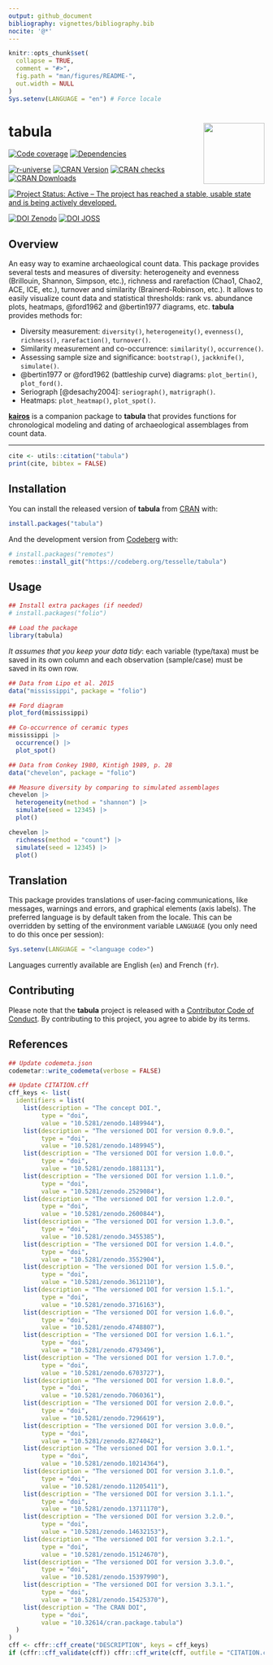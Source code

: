 ```yaml
---
output: github_document
bibliography: vignettes/bibliography.bib
nocite: '@*'
---
```


<!-- README.md is generated from README.Rmd. Please edit that file -->

```r
knitr::opts_chunk$set(
  collapse = TRUE,
  comment = "#>",
  fig.path = "man/figures/README-",
  out.width = NULL
)
Sys.setenv(LANGUAGE = "en") # Force locale
```

# tabula <img width=120px src="man/figures/logo.png" align="right" />

<!-- badges: start -->
[![Code coverage](https://packages.tesselle.org/tabula/coverage/badge.svg)](https://packages.tesselle.org/tabula/coverage/)
[![Dependencies](https://tinyverse.netlify.app/badge/tabula)](https://cran.r-project.org/package=tabula)

[![r-universe](https://tesselle.r-universe.dev/badges/tabula)](https://tesselle.r-universe.dev/tabula){.pkgdown-devel}
[![CRAN Version](https://www.r-pkg.org/badges/version/tabula)](https://cran.r-project.org/package=tabula){.pkgdown-release}
[![CRAN checks](https://badges.cranchecks.info/worst/tabula.svg)](https://cran.r-project.org/web/checks/check_results_tabula.html){.pkgdown-release}
[![CRAN Downloads](https://cranlogs.r-pkg.org/badges/tabula)](https://cran.r-project.org/package=tabula){.pkgdown-release}

[![Project Status: Active – The project has reached a stable, usable state and is being actively developed.](https://www.repostatus.org/badges/latest/active.svg)](https://www.repostatus.org/#active)

[![DOI Zenodo](https://zenodo.org/badge/DOI/10.5281/zenodo.1489944.svg)](https://doi.org/10.5281/zenodo.1489944)
[![DOI JOSS](https://joss.theoj.org/papers/10.21105/joss.01821/status.svg)](https://doi.org/10.21105/joss.01821)
<!-- badges: end -->

## Overview

An easy way to examine archaeological count data. This package provides several tests and measures of diversity: heterogeneity and evenness (Brillouin, Shannon, Simpson, etc.), richness and rarefaction (Chao1, Chao2, ACE, ICE, etc.), turnover and similarity (Brainerd-Robinson, etc.). It allows to easily visualize count data and statistical thresholds: rank vs. abundance plots, heatmaps, @ford1962 and @bertin1977 diagrams, etc. **tabula** provides methods for:

* Diversity measurement: `diversity()`, `heterogeneity()`, `evenness()`, `richness()`, `rarefaction()`, `turnover()`.
* Similarity measurement and co-occurrence: `similarity()`, `occurrence()`.
* Assessing sample size and significance: `bootstrap()`, `jackknife()`, `simulate()`.
* @bertin1977 or @ford1962 (battleship curve) diagrams: `plot_bertin()`, `plot_ford()`.
* Seriograph [@desachy2004]: `seriograph()`, `matrigraph()`.
* Heatmaps: `plot_heatmap()`, `plot_spot()`.

[**kairos**](https://packages.tesselle.org/kairos/) is a companion package to **tabula** that provides functions for chronological modeling and dating of archaeological assemblages from count data.

---

```r
cite <- utils::citation("tabula")
print(cite, bibtex = FALSE)
```

## Installation

You can install the released version of **tabula** from [CRAN](https://CRAN.R-project.org) with:

```r
install.packages("tabula")
```

And the development version from [Codeberg](https://codeberg.org/) with:

```r
# install.packages("remotes")
remotes::install_git("https://codeberg.org/tesselle/tabula")
```

## Usage

```r
## Install extra packages (if needed)
# install.packages("folio")

## Load the package
library(tabula)
```

*It assumes that you keep your data tidy*: each variable (type/taxa) must be saved in its own column and each observation (sample/case) must be saved in its own row.

```r
## Data from Lipo et al. 2015
data("mississippi", package = "folio")

## Ford diagram
plot_ford(mississippi)
```

```r
## Co-occurrence of ceramic types
mississippi |> 
  occurrence() |> 
  plot_spot()
```

```r
## Data from Conkey 1980, Kintigh 1989, p. 28
data("chevelon", package = "folio")

## Measure diversity by comparing to simulated assemblages
chevelon |>
  heterogeneity(method = "shannon") |>
  simulate(seed = 12345) |>
  plot()

chevelon |>
  richness(method = "count") |>
  simulate(seed = 12345) |>
  plot()
```

## Translation

This package provides translations of user-facing communications, like messages, warnings and errors, and graphical elements (axis labels). The preferred language is by default taken from the locale. This can be overridden by setting of the environment variable `LANGUAGE` (you only need to do this once per session):

``` r
Sys.setenv(LANGUAGE = "<language code>")
```

Languages currently available are English (`en`) and French (`fr`).

## Contributing

Please note that the **tabula** project is released with a [Contributor Code of Conduct](https://www.tesselle.org/conduct.html). By contributing to this project, you agree to abide by its terms.

## References

```r
## Update codemeta.json
codemetar::write_codemeta(verbose = FALSE)

## Update CITATION.cff
cff_keys <- list(
  identifiers = list(
    list(description = "The concept DOI.",
         type = "doi",
         value = "10.5281/zenodo.1489944"),
    list(description = "The versioned DOI for version 0.9.0.",
         type = "doi",
         value = "10.5281/zenodo.1489945"),
    list(description = "The versioned DOI for version 1.0.0.",
         type = "doi",
         value = "10.5281/zenodo.1881131"),
    list(description = "The versioned DOI for version 1.1.0.",
         type = "doi",
         value = "10.5281/zenodo.2529084"),
    list(description = "The versioned DOI for version 1.2.0.",
         type = "doi",
         value = "10.5281/zenodo.2600844"),
    list(description = "The versioned DOI for version 1.3.0.",
         type = "doi",
         value = "10.5281/zenodo.3455385"),
    list(description = "The versioned DOI for version 1.4.0.",
         type = "doi",
         value = "10.5281/zenodo.3552904"),
    list(description = "The versioned DOI for version 1.5.0.",
         type = "doi",
         value = "10.5281/zenodo.3612110"),
    list(description = "The versioned DOI for version 1.5.1.",
         type = "doi",
         value = "10.5281/zenodo.3716163"),
    list(description = "The versioned DOI for version 1.6.0.",
         type = "doi",
         value = "10.5281/zenodo.4748807"),
    list(description = "The versioned DOI for version 1.6.1.",
         type = "doi",
         value = "10.5281/zenodo.4793496"),
    list(description = "The versioned DOI for version 1.7.0.",
         type = "doi",
         value = "10.5281/zenodo.6703727"),
    list(description = "The versioned DOI for version 1.8.0.",
         type = "doi",
         value = "10.5281/zenodo.7060361"),
    list(description = "The versioned DOI for version 2.0.0.",
         type = "doi",
         value = "10.5281/zenodo.7296619"),
    list(description = "The versioned DOI for version 3.0.0.",
         type = "doi",
         value = "10.5281/zenodo.8274042"),
    list(description = "The versioned DOI for version 3.0.1.",
         type = "doi",
         value = "10.5281/zenodo.10214364"),
    list(description = "The versioned DOI for version 3.1.0.",
         type = "doi",
         value = "10.5281/zenodo.11205411"),
    list(description = "The versioned DOI for version 3.1.1.",
         type = "doi",
         value = "10.5281/zenodo.13711170"),
    list(description = "The versioned DOI for version 3.2.0.",
         type = "doi",
         value = "10.5281/zenodo.14632153"),
    list(description = "The versioned DOI for version 3.2.1.",
         type = "doi",
         value = "10.5281/zenodo.15124670"),
    list(description = "The versioned DOI for version 3.3.0.",
         type = "doi",
         value = "10.5281/zenodo.15397990"),
    list(description = "The versioned DOI for version 3.3.1.",
         type = "doi",
         value = "10.5281/zenodo.15425370"),
    list(description = "The CRAN DOI",
         type = "doi",
         value = "10.32614/cran.package.tabula")
  )
)
cff <- cffr::cff_create("DESCRIPTION", keys = cff_keys)
if (cffr::cff_validate(cff)) cffr::cff_write(cff, outfile = "CITATION.cff")
```
